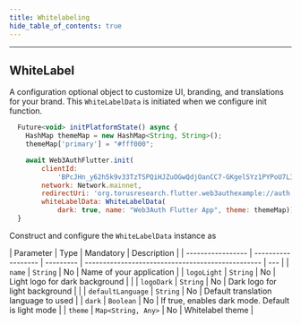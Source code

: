 ```yaml
---
title: Whitelabeling
hide_table_of_contents: true
---
```


---


## WhiteLabel

A configuration optional object to customize UI, branding, and translations for your brand. This `WhiteLabelData` is initiated when we configure init
function.

```javascript
  Future<void> initPlatformState() async {
    HashMap themeMap = new HashMap<String, String>();
    themeMap['primary'] = "#fff000";

    await Web3AuthFlutter.init(
        clientId:
            'BPcJHn_y62h5k9v33TzTSPQiHJZuOGwQdjOanCC7-GKgelSYz1PYPoU7LIJqix3CGFHLF7IEIvsfQhBF_rx9rUw',
        network: Network.mainnet,
        redirectUri: 'org.torusresearch.flutter.web3authexample://auth',
        whiteLabelData: WhiteLabelData(
            dark: true, name: "Web3Auth Flutter App", theme: themeMap));
  }

```

Construct and configure the `WhiteLabelData` instance as

| Parameter         | Type               | Mandatory | Description                                       |
| ----------------- | ------------------ | --------- | ------------------------------------------------- | --- |
| `name`            | `String`           | No        | Name of your application                          |
| `logoLight`       | `String`           | No        | Light logo for dark background                    |     |
| `logoDark`        | `String`           | No        | Dark logo for light background                    |     |
| `defaultLanguage` | `String`           | No        | Default translation language to used              |
| `dark`            | `Boolean`          | No        | If true, enables dark mode. Default is light mode |
| `theme`           | `Map<String, Any>` | No        | Whitelabel theme                                  |
